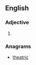 ==English==

===Adjective===
{{head|en|adjective comparative form}}

# {{en-comparative of|chatty}}

===Anagrams===
* [[theatric#English|theatric]]